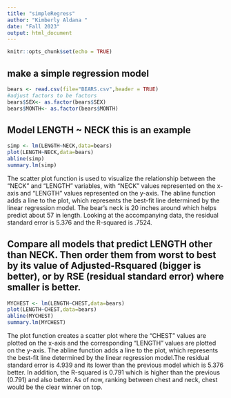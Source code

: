 ```yaml
---
title: "simpleRegress"
author: "Kimberly Aldana "
date: "Fall 2023"
output: html_document
---
```


```r
knitr::opts_chunk$set(echo = TRUE)
```

## make a simple regression model

```r
bears <- read.csv(file="BEARS.csv",header = TRUE)
#adjust factors to be factors
bears$SEX<- as.factor(bears$SEX)
bears$MONTH<- as.factor(bears$MONTH)
```

## Model LENGTH ~ NECK  this is an example  

```r
simp <- lm(LENGTH~NECK,data=bears)
plot(LENGTH~NECK,data=bears)
abline(simp)
summary.lm(simp)
```


The scatter plot function is used to visualize the relationship between the "NECK" and "LENGTH" variables, with "NECK" values represented on the x-axis and "LENGTH" values represented on the y-axis. The abline function adds a line to the plot, which represents the best-fit line determined by the linear regression model. The bear's neck is 20 inches around which helps predict about 57 in length. Looking at the accompanying data, the residual standard error is 5.376 and the R-squared is .7524.






## Compare all models that predict LENGTH other than NECK. Then order them from worst to best by its value of Adjusted-Rsquared (bigger is better), or by RSE (residual standard error) where smaller is better. 


```r
MYCHEST <- lm(LENGTH~CHEST,data=bears)
plot(LENGTH~CHEST,data=bears)
abline(MYCHEST)
summary.lm(MYCHEST)
```

The plot function creates a scatter plot where the "CHEST" values are plotted on the x-axis and the corresponding "LENGTH" values are plotted on the y-axis. The abline function adds a line to the plot, which represents the best-fit line determined by the linear regression model.The residual standard error is 4.939 and its lower than the previous model which is 5.376 better. In addition, the R-squared is 0.791 which is higher than the previous (0.791) and also better. As of now, ranking between chest and neck, chest would be the clear winner on top.







